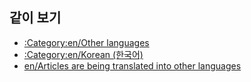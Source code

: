 {{en/Bilingual box| Ko
| ''이 페이지에서는 '''한국어로 번역 중인 문서'''에 대한 목록을 제공하고 있습니다.<br />{{en/s|번역/Ko}} 틀을 사용한 문서는 자동으로 여기에 링크될 것입니다.''
| ''This page provides an index for a wide range of '''articles are being translated into German''' in OpenTTD Wiki.<br/>Articles with {{en/s|Translation}} templates automatically go here.''}}


== 같이 보기 ==
*[[:Category:en/Other languages]]
*[[:Category:en/Korean (한국어)]]
*[[en/Articles are being translated into other languages]]
